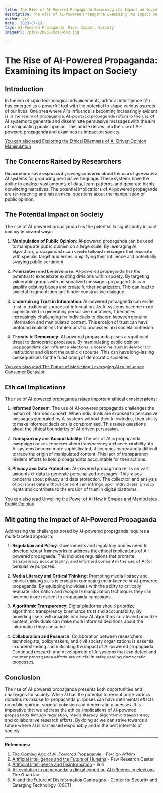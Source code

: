 ```yaml
---
title: The Rise of AI-Powered Propaganda Examining its Impact on Society
description: The Rise of AI-Powered Propaganda Examining its Impact on Society
author: Usf
date: '2023-07-23'
tags: AI-Powered Propaganda, Rise, Impact, Society
imageUrl: /pixa/20230802164543.jpg

---
```

# The Rise of AI-Powered Propaganda: Examining its Impact on Society

## Introduction

In the era of rapid technological advancements, artificial  intelligence (AI) has emerged as a powerful tool  with the potential to shape various aspects of our lives. One area  where AI's influence is becoming increasingly  evident  is in  the realm of propaganda. AI-powered propaganda  refers to the use of AI systems  to  generate  and disseminate persuasive messages with the aim of manipulating public opinion. This article delves into the  rise  of  AI-powered  propaganda and examines its impact on society.

[You can also read Exploring the Ethical Dilemmas of  AI-Driven Opinion Manipulation](Exploring%20the%20Ethical%20Dilemmas%20of%20AI-Driven%20Opinion%20Manipulation)


## The Concerns Raised by Researchers

Researchers have expressed growing concerns about the use of generative AI systems for producing persuasive language. These systems have the ability to analyze vast amounts of data, learn patterns, and generate highly convincing  narratives. The potential implications of AI-powered propaganda are far-reaching and raise ethical questions about the manipulation of public opinion.

## The Potential Impact on Society

The rise of AI-powered propaganda has the potential to significantly impact society in several ways:

1. **Manipulation of Public Opinion**: AI-powered propaganda can be used  to manipulate  public opinion on a large scale. By leveraging AI algorithms, propagandists can create tailored messages that  resonate with specific target  audiences, amplifying their influence and potentially swaying public sentiment.

2. **Polarization  and Divisiveness**: AI-powered propaganda has the potential to exacerbate existing divisions within society.  By targeting  vulnerable groups with personalized messages propagandists can amplify existing biases  and create further polarization. This can  lead to societal fragmentation and hinder constructive dialogue.

3. **Undermining Trust in Information**: AI-powered propaganda can  erode  trust in  traditional sources of information.  As AI systems become more sophisticated in generating persuasive narratives, it becomes increasingly challenging for individuals to discern between genuine information and manipulated content. This erosion of trust can have profound implications for  democratic processes and societal cohesion.

4. **Threats to Democracy**: AI-powered propaganda poses a significant threat to democratic processes. By manipulating  public opinion propagandists can influence elections, undermine trust in democratic institutions and distort the  public discourse. This can have long-lasting consequences for the functioning of democratic societies.

[You can also read The Future of Marketing Leveraging AI to Influence Consumer Behavior](The%20Future%20of%20Marketing%20Leveraging%20AI%20to%20Influence%20Consumer%20Behavior)


## Ethical Implications

The rise of AI-powered propaganda raises  important  ethical considerations:

1. **Informed Consent**: The use of AI-powered propaganda challenges  the  notion of informed consent. When individuals  are exposed to persuasive messages generated by  AI systems without their knowledge, their ability to make informed decisions is compromised. This  raises questions about the ethical boundaries  of AI-driven persuasion.

2. **Transparency and Accountability**: The use of AI in propaganda campaigns raises  concerns about transparency and accountability. As AI systems become more sophisticated, it becomes increasingly difficult to trace the  origin of manipulated content. This  lack  of transparency hinders efforts to hold propagandists accountable for their actions.

3. **Privacy and Data Protection**: AI-powered propaganda relies on vast  amounts of data to generate personalized messages. This raises concerns about privacy and  data protection. The collection and analysis of personal data without consent can infringe upon individuals' privacy rights and contribute to the erosion  of trust in digital platforms.

[You can also read Unveiling the Power of AI How it Shapes and Manipulates Public Opinion](Unveiling%20the%20Power%20of%20AI%20How%20it%20Shapes%20and%20Manipulates%20Public%20Opinion)


## Mitigating the  Impact of AI-Powered Propaganda

Addressing the challenges posed by AI-powered propaganda requires a multi-faceted approach:

1. **Regulation and Policy**: Governments and regulatory  bodies need to develop robust frameworks to address the ethical implications of AI-powered propaganda. This  includes regulations  that promote transparency accountability, and informed consent in the use of AI  for persuasive purposes.

2.  **Media  Literacy and Critical Thinking**: Promoting media literacy and critical thinking skills is crucial in combating the influence of AI-powered propaganda. By equipping  individuals with the ability to  critically  evaluate information  and recognize manipulation techniques they can become more resilient to propaganda campaigns.

3. **Algorithmic Transparency**: Digital platforms should prioritize algorithmic transparency to enhance trust and accountability. By  providing users with insights into how AI algorithms curate and prioritize content, individuals can  make more informed decisions about the  information they consume.

4. **Collaboration  and Research**:  Collaboration between researchers technologists, policymakers, and civil society organizations  is  essential in understanding and mitigating the impact  of AI-powered propaganda. Continued research and development of AI systems that can detect  and counter propaganda efforts are crucial in safeguarding democratic processes.

##  Conclusion

The rise of AI-powered propaganda presents both opportunities and  challenges  for society. While AI has the potential to revolutionize various domains its misuse for propaganda purposes can have detrimental effects on public opinion, societal cohesion and democratic processes. It is imperative that we address  the ethical implications of AI-powered  propaganda through regulation, media literacy, algorithmic transparency, and collaborative research  efforts. By doing so we can strive towards a future  where  AI is harnessed responsibly and in the best interests  of society.

---

**References:**

1. [The Coming Age of AI-Powered Propaganda](https://www.foreignaffairs.com/united-states/coming-age-ai-powered-propaganda) - Foreign  Affairs
2. [Artificial Intelligence and the Future of Humans](https://www.pewresearch.org/internet/2018/12/10/artificial-intelligence-and-the-future-of-humans/) -  Pew Research Center
3. [Artificial Intelligence and Disinformation](https://brill.com/view/journals/shrs/29/1-4/article-p55_55.xml?language=en) - Brill
4. [An evolution in  propaganda: a digital  expert on AI influence in elections](https://www.theguardian.com/us-news/2023/jul/20/artificial-intelligence-us-elections)  - The Guardian
5. [AI and the  Future of Disinformation Campaigns](https://cset.georgetown.edu/publication/ai-and-the-future-of-disinformation-campaigns-2/) - Center  for Security and Emerging Technology (CSET)